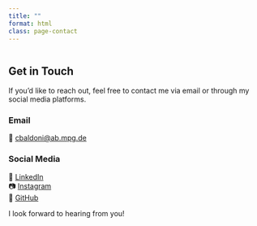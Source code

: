 ```yaml
---
title: ""
format: html
class: page-contact
---
```


::: {.page-icon}
<img src="img/icons/contact.svg" alt="" aria-hidden="true">
:::

## Get in Touch

If you'd like to reach out, feel free to contact me via email or through my social media platforms.

### Email

📧 [cbaldoni\@ab.mpg.de](mailto:cbaldoni@ab.mpg.de)

### Social Media

🔗 [LinkedIn](https://www.linkedin.com/in/cecilia-baldoni-93a1102b9/?original_referer=https%3A%2F%2Fwww%2Egoogle%2Ecom%2F&originalSubdomain=de)
<br>
📷 [Instagram](https://www.instagram.com/cecirockyaosta/?hl=en)
<br>
🐙 [GitHub](https://github.com/cecibaldoni)
<br>


I look forward to hearing from you!
